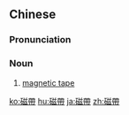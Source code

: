 ==Chinese==
{{zh-forms|s=磁带}}

===Pronunciation===
{{zh-pron
|m=cídài
|c=ci4 daai3-2
|mn=qz:chîr-tòa/tw,xm,zz:chû-tòa
|ma=y
|cat=n
}}

===Noun===
{{zh-noun}}

# [[magnetic tape]]

{{zh-cat|Beginning}}

[[ko:磁帶]]
[[hu:磁帶]]
[[ja:磁帶]]
[[zh:磁帶]]